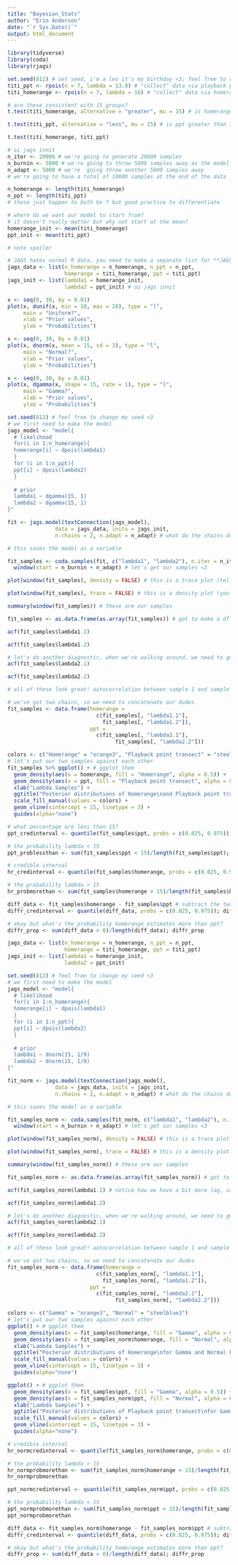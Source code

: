 ```yaml
---
title: "Bayesian_Stats"
author: "Erin Anderson"
date: "`r Sys.Date()`"
output: html_document
---
```


```r
library(tidyverse)
library(coda)
library(rjags)
```

```r
set.seed(812) # set seed, i'm a leo it's my birthday <3; feel free to change it up <3
titi_ppt <- rpois(n = 7, lambda = 13.8) # "collect" data via playback point transect
titi_homerange <- rpois(n = 7, lambda = 16) # "collect" data via homerange
```

```r
# are these consistent with 15 groups?
t.test(titi_homerange, alternative = "greater", mu = 15) # is homerange more than 15
```

```r
t.test(titi_ppt, alternative = "less", mu = 15) # is ppt greater than 15
```

```r
t.test(titi_homerange, titi_ppt)
```

```r
# oi jags innit
n_iter <- 20000 # we're going to generate 20000 samples
n_burnin <- 5000 # we're going to throw 5000 samples away as the model gets comfy
n_adapt <- 5000 # we're  going throw another 5000 samples away 
# we're going to have a total of 10000 samples at the end of the data

n_homerange <- length(titi_homerange) 
n_ppt <- length(titi_ppt)
# these just happen to both be 7 but good practice to differentiate

# where do we want our model to start from?
# it doesn't really matter but why not start at the mean?
homerange_init <- mean(titi_homerange)
ppt_init <- mean(titi_ppt)

# note spoiler

# JAGS hates normal R data, you need to make a separate list for **JAGS**  <3
jags_data <- list(n_homerange = n_homerange, n_ppt = n_ppt, 
                  homerange = titi_homerange, ppt = titi_ppt)
jags_init <- list(lambda1 = homerange_init, 
                  lambda2 = ppt_init) # oi jags innit
```

```r
x <- seq(0, 30, by = 0.01)
plot(x, dunif(x, min = 10, max = 20), type = "l", 
     main = "Uniform?",
     xlab = "Prior values",
     ylab = "Probabilities")
```

```r
x <- seq(0, 30, by = 0.01)
plot(x, dnorm(x, mean = 15, sd = 3), type = "l", 
     main = "Normal?",
     xlab = "Prior values",
     ylab = "Probabilities")
```

```r
x <- seq(0, 30, by = 0.01)
plot(x, dgamma(x, shape = 15, rate = 1), type = "l", 
     main = "Gamma?",
     xlab = "Prior values",
     ylab = "Probabilities")
```
```r
set.seed(812) # feel free to change my seed <3
# we first need to make the model
jags_model <- "model{
  # likelihood
  for(i in 1:n_homerange){
  homerange[i] ~ dpois(lambda1)
  }
  for (i in 1:n_ppt){
  ppt[i] ~ dpois(lambda2)
  }
  
  # prior
  lambda1 ~ dgamma(15, 1)
  lambda2 ~ dgamma(15, 1)
}"

fit <- jags.model(textConnection(jags_model),
               data = jags_data, inits = jags_init, 
               n.chains = 2, n.adapt = n_adapt) # what do the chains do?
```
```r
# this saves the model as a variable

fit_samples <- coda.samples(fit, c("lambda1", "lambda2"), n.iter = n_iter) %>% 
  window(start = n_burnin + n_adapt) # let's get our samples <3
```
```r
plot(window(fit_samples), density = FALSE) # this is a trace plot (tells us where we're randomly walking)
```

```r
plot(window(fit_samples), trace = FALSE) # this is a density plot (you know what this is!)
```

```r
summary(window(fit_samples)) # these are our samples
```

```r
fit_samples <- as.data.frame(as.array(fit_samples)) # got to make a df

acf(fit_samples$lambda1.1)
```

```r
acf(fit_samples$lambda1.2)
```

```r
# let's do another diagnostic, when we're walking around, we need to guarantee that samples, from say 10 samples ago, aren't influencing the current sample. ACF plot! 
acf(fit_samples$lambda2.1)
```

```r
acf(fit_samples$lambda2.2)
```

```r
# all of these look great! autocorrelation between sample 1 and sample 3 is basically 0, good model (you want your model to be between the blue dotted lines I'd say before lag 10)

# we've got two chains, so we need to concatenate our dudes
fit_samples <- data.frame(homerange = 
                            c(fit_samples[, "lambda1.1"], 
                              fit_samples[, "lambda1.2"]),
                          ppt = 
                            c(fit_samples[, "lambda2.1"],
                                  fit_samples[, "lambda2.2"]))
```

```r
colors <- c("Homerange" = "orange3", "Playback point transect" = "steelblue3")
# let's put our two samples against each other
fit_samples %>% ggplot() + # ggplot them
  geom_density(aes(x = homerange, fill = "Homerange", alpha = 0.5)) +
  geom_density(aes(x = ppt, fill = "Playback point transect", alpha = 0.5)) +
  xlab("Lambda Samples") +
  ggtitle("Posterior distributions of Homerange\nand Playback point transect lambdas") +
  scale_fill_manual(values = colors) +
  geom_vline(xintercept = 15, linetype = 3) + 
  guides(alpha="none")
```

```r
# what percentage are less than 15?
ppt_credinterval <- quantile(fit_samples$ppt, probs = c(0.025, 0.975)); ppt_credinterval
```

```r
# the probability lambda < 15
ppt_problessthan <- sum(fit_samples$ppt < 15)/length(fit_samples$ppt); ppt_problessthan
```

```r
# credible interval
hr_credinterval <- quantile(fit_samples$homerange, probs = c(0.025, 0.975)); hr_credinterval
```

```r
# the probability lambda > 15
hr_probmorethan <- sum(fit_samples$homerange > 15)/length(fit_samples$homerange); hr_probmorethan
```

```r
diff_data <- fit_samples$homerange - fit_samples$ppt # subtract the two samples, then create a credible interval!
diffr_credinterval <- quantile(diff_data, probs = c(0.025, 0.975)); diffr_credinterval
```

```r
# okay but what's the probability homerange estimates more than ppt?
diffr_prop <- sum(diff_data > 0)/length(diff_data); diffr_prop
```

```r
jags_data <- list(n_homerange = n_homerange, n_ppt = n_ppt, 
                  homerange = titi_homerange, ppt = titi_ppt)
jags_init <- list(lambda1 = homerange_init, 
                  lambda2 = ppt_init)
```

```r
set.seed(812) # feel free to change my seed <3
# we first need to make the model
jags_model <- "model{
  # likelihood
  for(i in 1:n_homerange){
  homerange[i] ~ dpois(lambda1)
  }
  for (i in 1:n_ppt){
  ppt[i] ~ dpois(lambda2)
  }
  
  # prior
  lambda1 ~ dnorm(15, 1/9)
  lambda2 ~ dnorm(15, 1/9)
}"

fit_norm <- jags.model(textConnection(jags_model),
               data = jags_data, inits = jags_init, 
               n.chains = 2, n.adapt = n_adapt) # what do the chains do?
```

```r
# this saves the model as a variable

fit_samples_norm <- coda.samples(fit_norm, c("lambda1", "lambda2"), n.iter = n_iter) %>% 
  window(start = n_burnin + n_adapt) # let's get our samples <3
```

```r
plot(window(fit_samples_norm), density = FALSE) # this is a trace plot (tells us where we're randomly walking)
```

```r
plot(window(fit_samples_norm), trace = FALSE) # this is a density plot (you know what this is!)
```

```r
summary(window(fit_samples_norm)) # these are our samples
```

```r
fit_samples_norm <- as.data.frame(as.array(fit_samples_norm)) # got to make a df

acf(fit_samples_norm$lambda1.1) # notice how we have a bit more lag, sample i is influencing i+1 a bit more than w the poisson-gamma
```

```r
acf(fit_samples_norm$lambda1.2)
```

```r
# let's do another diagnostic, when we're walking around, we need to guarantee that samples, from say 10 samples ago, aren't influencing the current sample. ACF plot! 
acf(fit_samples_norm$lambda2.1)
```

```r
acf(fit_samples_norm$lambda2.2)
```

```r
# all of these look great! autocorrelation between sample 1 and sample 3 is basically 0, good model (you want your model to be between the blue dotted lines I'd say before lag 10)

# we've got two chains, so we need to concatenate our dudes
fit_samples_norm <- data.frame(homerange = 
                            c(fit_samples_norm[, "lambda1.1"], 
                              fit_samples_norm[, "lambda1.2"]),
                          ppt = 
                            c(fit_samples_norm[, "lambda2.1"],
                                  fit_samples_norm[, "lambda2.2"]))
```

```r
colors <- c("Gamma" = "orange3", "Normal" = "steelblue3")
# let's put our two samples against each other
ggplot() + # ggplot them
  geom_density(aes(x = fit_samples$homerange, fill = "Gamma", alpha = 0.5)) +
  geom_density(aes(x = fit_samples_norm$homerange, fill = "Normal", alpha = 0.5)) +
  xlab("Lambda Samples") +
  ggtitle("Posterior distributions of Homerange\nfor Gamma and Normal Priors") +
  scale_fill_manual(values = colors) +
  geom_vline(xintercept = 15, linetype = 3) + 
  guides(alpha="none")
```

```r
ggplot() + # ggplot them
  geom_density(aes(x = fit_samples$ppt, fill = "Gamma", alpha = 0.5)) +
  geom_density(aes(x = fit_samples_norm$ppt, fill = "Normal", alpha = 0.5)) +
  xlab("Lambda Samples") +
  ggtitle("Posterior distributions of Playback point transect\nfor Gamma and Normal Priors") +
  scale_fill_manual(values = colors) +
  geom_vline(xintercept = 15, linetype = 3) + 
  guides(alpha="none")
```

```r
# credible interval
hr_normcredinterval <- quantile(fit_samples_norm$homerange, probs = c(0.025, 0.975)); hr_normcredinterval
```

```r
# the probability lambda > 15
hr_normprobmorethan <- sum(fit_samples_norm$homerange > 15)/length(fit_samples_norm$homerange);
hr_normprobmorethan
```

```r
ppt_normcredinterval <- quantile(fit_samples_norm$ppt, probs = c(0.025, 0.975)); ppt_normcredinterval
```

```r
# the probability lambda < 15
ppt_normprobmorethan <- sum(fit_samples_norm$ppt < 15)/length(fit_samples_norm$ppt);
ppt_normprobmorethan
```

```r
diff_data <- fit_samples_norm$homerange - fit_samples_norm$ppt # subtract the two samples, then create a credible interval!
diffr_credinterval <- quantile(diff_data, probs = c(0.025, 0.975)); diffr_credinterval
```

```r
# okay but what's the probability homerange estimates more than ppt?
diffr_prop <- sum(diff_data > 0)/length(diff_data); diffr_prop
```


